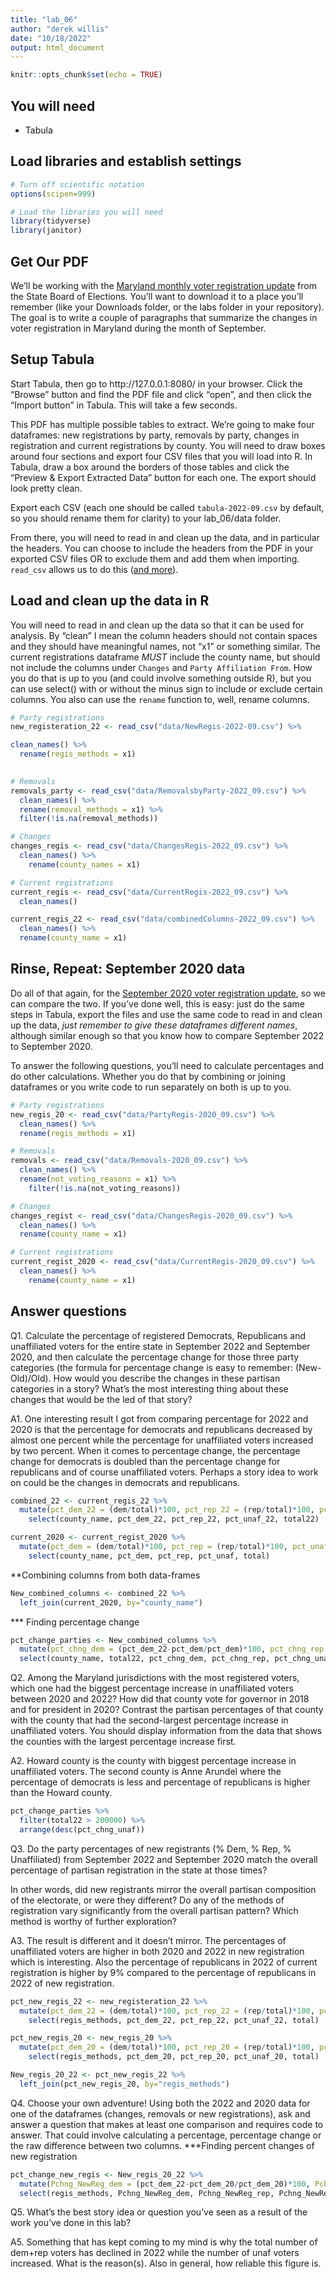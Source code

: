 ```yaml
---
title: "lab_06"
author: "derek willis"
date: "10/18/2022"
output: html_document
---
```


```r
knitr::opts_chunk$set(echo = TRUE)
```

## You will need

* Tabula

## Load libraries and establish settings
```r
# Turn off scientific notation
options(scipen=999)

# Load the libraries you will need
library(tidyverse)
library(janitor)

```

## Get Our PDF

We'll be working with the [Maryland monthly voter registration update](https://elections.maryland.gov/pdf/vrar/2022_09.pdf) from the State Board of Elections. You'll want to download it to a place you'll remember (like your Downloads folder, or the labs folder in your repository). The goal is to write a couple of paragraphs that summarize the changes in voter registration in Maryland during the month of September.

## Setup Tabula

Start Tabula, then go to http://127.0.0.1:8080/ in your browser. Click the "Browse" button and find the PDF file and click "open", and then click the "Import button" in Tabula. This will take a few seconds.

This PDF has multiple possible tables to extract. We're going to make four dataframes: new registrations by party, removals by party, changes in registration and current registrations by county. You will need to draw boxes around four sections and export four CSV files that you will load into R. In Tabula, draw a box around the borders of those tables and click the "Preview & Export Extracted Data" button for each one. The export should look pretty clean.

Export each CSV (each one should be called `tabula-2022-09.csv` by default, so you should rename them for clarity) to your lab_06/data folder.

From there, you will need to read in and clean up the data, and in particular the headers. You can choose to include the headers from the PDF in your exported CSV files OR to exclude them and add them when importing. `read_csv` allows us to do this ([and more](https://readr.tidyverse.org/reference/read_delim.html)).

## Load and clean up the data in R

You will need to read in and clean up the data so that it can be used for analysis. By "clean" I mean the column headers should not contain spaces and they should have meaningful names, not "x1" or something similar. The current registrations dataframe *MUST* include the county name, but should not include the columns under `Changes` and `Party Affiliation From`. How you do that is up to you (and could involve something outside R), but you can use select() with or without the minus sign to include or exclude certain columns. You also can use the `rename` function to, well, rename columns.

```r
# Party registrations
new_registeration_22 <- read_csv("data/NewRegis-2022-09.csv") %>% 

clean_names() %>% 
  rename(regis_methods = x1)
  
```

```r
# Removals
removals_party <- read_csv("data/RemovalsbyParty-2022_09.csv") %>% 
  clean_names() %>% 
  rename(removal_methods = x1) %>% 
  filter(!is.na(removal_methods))

```

```r
# Changes
changes_regis <- read_csv("data/ChangesRegis-2022_09.csv") %>% 
  clean_names() %>% 
    rename(county_names = x1)

```

```r
# Current registrations
current_regis <- read_csv("data/CurrentRegis-2022_09.csv") %>% 
  clean_names()
```
```r
current_regis_22 <- read_csv("data/combinedColumns-2022_09.csv") %>% 
  clean_names() %>% 
  rename(county_name = x1)
```


## Rinse, Repeat: September 2020 data

Do all of that again, for the [September 2020 voter registration update](https://elections.maryland.gov/pdf/vrar/2020_09.pdf), so we can compare the two. If you've done well, this is easy: just do the same steps in Tabula, export the files and use the same code to read in and clean up the data, *just remember to give these dataframes different names*, although similar enough so that you know how to compare September 2022 to September 2020.

To answer the following questions, you'll need to calculate percentages and do other calculations. Whether you do that by combining or joining dataframes or you write code to run separately on both is up to you.

```r
# Party registrations
new_regis_20 <- read_csv("data/PartyRegis-2020_09.csv") %>% 
  clean_names() %>% 
  rename(regis_methods = x1)
```

```r
# Removals
removals <- read_csv("data/Removals-2020_09.csv") %>% 
  clean_names() %>% 
  rename(not_voting_reasons = x1) %>% 
    filter(!is.na(not_voting_reasons))

```

```r
# Changes
changes_regist <- read_csv("data/ChangesRegis-2020_09.csv") %>% 
  clean_names() %>% 
  rename(county_name = x1)
```

```r
# Current registrations
current_regist_2020 <- read_csv("data/CurrentRegis-2020_09.csv") %>% 
  clean_names() %>% 
    rename(county_name = x1)

```


## Answer questions

Q1. Calculate the percentage of registered Democrats, Republicans and unaffiliated voters for the entire state in September 2022 and September 2020, and then calculate the percentage change for those three party categories (the formula for percentage change is easy to remember: (New-Old)/Old). How would you describe the changes in these partisan categories in a story? What's the most interesting thing about these changes that would be the led of that story?

A1. One interesting result I got from comparing percentage for 2022 and 2020 is that the percentage for democrats and republicans decreased by almost one percent while the percentage for unaffiliated voters increased by two percent. 
When it comes to percentage change, the percentage change for democrats is doubled than the percentage change for republicans and of course unaffiliated voters. Perhaps a story idea to work on could be the changes in democrats and republicans.

```r
combined_22 <- current_regis_22 %>% 
  mutate(pct_dem_22 = (dem/total)*100, pct_rep_22 = (rep/total)*100, pct_unaf_22 = (unaf/total)*100, total22 = total) %>% 
    select(county_name, pct_dem_22, pct_rep_22, pct_unaf_22, total22) 

```

```r
current_2020 <- current_regist_2020 %>% 
  mutate(pct_dem = (dem/total)*100, pct_rep = (rep/total)*100, pct_unaf = (unaf/total)*100,) %>% 
    select(county_name, pct_dem, pct_rep, pct_unaf, total) 

```

**Combining columns from both data-frames 

```r
New_combined_columns <- combined_22 %>% 
  left_join(current_2020, by="county_name") 

```

*** Finding percentage change

```r
pct_change_parties <- New_combined_columns %>% 
  mutate(pct_chng_dem = (pct_dem_22-pct_dem/pct_dem)*100, pct_chng_rep = (pct_rep_22-pct_rep/pct_rep)*100, pct_chng_unaf = (pct_unaf_22-pct_unaf/pct_unaf)*100,) %>% 
  select(county_name, total22, pct_chng_dem, pct_chng_rep, pct_chng_unaf)
```


Q2. Among the Maryland jurisdictions with the most registered voters, which one had the biggest percentage increase in unaffiliated voters between 2020 and 2022? How did that county vote for governor in 2018 and for president in 2020? Contrast the partisan percentages of that county with the county that had the second-largest percentage increase in unaffiliated voters. You should display information from the data that shows the counties with the largest percentage increase first.

A2. Howard county is the county with biggest percentage increase in unaffiliated voters. The second county is Anne Arundel where the percentage of democrats is less and percentage of republicans is higher than the Howard county. 

```r
pct_change_parties %>% 
  filter(total22 > 200000) %>% 
  arrange(desc(pct_chng_unaf))

```

Q3. Do the party percentages of new registrants (% Dem, % Rep, % Unaffiliated) from September 2022 and September 2020 match the overall percentage of partisan registration in the state at those times?

In other words, did new registrants mirror the overall partisan composition of the electorate, or were they different? Do any of the methods of registration vary significantly from the overall partisan pattern? Which method is worthy of further exploration?

A3. The result is different and it doesn't mirror. The percentages of unaffiliated voters are higher in both 2020 and 2022 in new registration which is interesting. Also the percentage of republicans in 2022 of current registration is higher by 9% compared to the percentage of republicans in 2022 of new registration.

```r
pct_new_regis_22 <- new_registeration_22 %>% 
  mutate(pct_dem_22 = (dem/total)*100, pct_rep_22 = (rep/total)*100, pct_unaf_22 = (unaf/total)*100,) %>% 
    select(regis_methods, pct_dem_22, pct_rep_22, pct_unaf_22, total) 
```

```r
pct_new_regis_20 <- new_regis_20 %>% 
  mutate(pct_dem_20 = (dem/total)*100, pct_rep_20 = (rep/total)*100, pct_unaf_20 = (unaf/total)*100,) %>% 
    select(regis_methods, pct_dem_20, pct_rep_20, pct_unaf_20, total) 

```

```r
New_regis_20_22 <- pct_new_regis_22 %>% 
  left_join(pct_new_regis_20, by="regis_methods") 

```
Q4. Choose your own adventure! Using both the 2022 and 2020 data for one of the dataframes (changes, removals or new registrations), ask and answer a question that makes at least one comparison and requires code to answer. That could involve calculating a percentage, percentage change or the raw difference between two columns.
***Finding percent changes of new registration


```r
pct_change_new_regis <- New_regis_20_22 %>% 
  mutate(Pchng_NewReg_dem = (pct_dem_22-pct_dem_20/pct_dem_20)*100, Pchng_NewReg_rep = (pct_rep_22-pct_rep_20/pct_rep_20)*100, Pchng_NewReg_unaf = (pct_unaf_22-pct_unaf_20/pct_unaf_20)*100,) %>% 
  select(regis_methods, Pchng_NewReg_dem, Pchng_NewReg_rep, Pchng_NewReg_unaf)
```

Q5. What's the best story idea or question you've seen as a result of the work you've done in this lab?

A5. Something that has kept coming to my mind is why the total number of dem+rep voters has declined in 2022 while the number of unaf voters increased. What is the reason(s). Also in general, how reliable this figure is. 